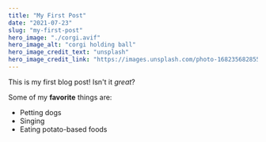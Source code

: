 ```yaml
---
title: "My First Post"
date: "2021-07-23"
slug: "my-first-post"
hero_image: "./corgi.avif"
hero_image_alt: "corgi holding ball"
hero_image_credit_text: "unsplash"
hero_image_credit_link: "https://images.unsplash.com/photo-1682356828551-96826d14382b"
---
```


This is my first blog post! Isn't it _great_?

Some of my **favorite** things are:

- Petting dogs
- Singing
- Eating potato-based foods
